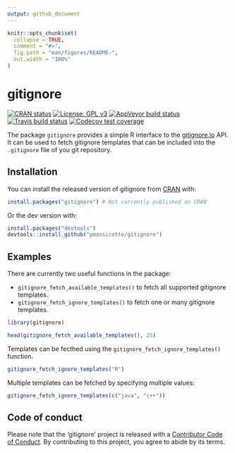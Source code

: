 ```yaml
---
output: github_document
---
```


<!-- README.md is generated from README.Rmd. Please edit that file -->

```r
knitr::opts_chunk$set(
  collapse = TRUE,
  comment = "#>",
  fig.path = "man/figures/README-",
  out.width = "100%"
)
```
# gitignore

<!-- badges: start -->
[![CRAN status](https://www.r-pkg.org/badges/version/gitignore)](https://cran.r-project.org/package=gitignore)
[![License: GPL v3](https://img.shields.io/badge/License-GPLv3-blue.svg)](https://www.gnu.org/licenses/gpl-3.0)
[![AppVeyor build status](https://ci.appveyor.com/api/projects/status/github/PMassicotte/gitignore?branch=master&svg=true)](https://ci.appveyor.com/project/PMassicotte/gitignore)
[![Travis build status](https://travis-ci.org/PMassicotte/gitignore.svg?branch=master)](https://travis-ci.org/PMassicotte/gitignore)
[![Codecov test coverage](https://codecov.io/gh/PMassicotte/gitignore/branch/master/graph/badge.svg)](https://codecov.io/gh/PMassicotte/gitignore?branch=master)
<!-- badges: end -->

The package `gitignore` provides a simple R interface to the [gitignore.io](https://gitignore.io/) API. It can be used to fetch gitignore templates that can be included into the `.gitignore` file of you git repository.

## Installation

You can install the released version of gitignore from [CRAN](https://CRAN.R-project.org) with:

```r
install.packages("gitignore") # Not currently published on CRAN
```

Or the dev version with: 

```r
install.packages("devtools")
devtools::install_github("pmassicotte/gitignore")
```

## Examples

There are currently two useful functions in the package:

- `gitignore_fetch_available_templates()` to fetch all supported gitignore templates.
- `gitignore_fetch_ignore_templates()` to fetch one or many gitignore templates.

```r
library(gitignore)

head(gitignore_fetch_available_templates(), 25)
```

Templates can be fecthed using the `gitignore_fetch_ignore_templates()` function.

```r
gitignore_fetch_ignore_templates("R")
```

Multiple templates can be fetched by specifying multiple values:

```r
gitignore_fetch_ignore_templates(c("java", "c++"))
```

## Code of conduct

Please note that the 'gitignore' project is released with a [Contributor Code of Conduct](CODE_OF_CONDUCT.md). By contributing to this project, you agree to abide by its terms.
